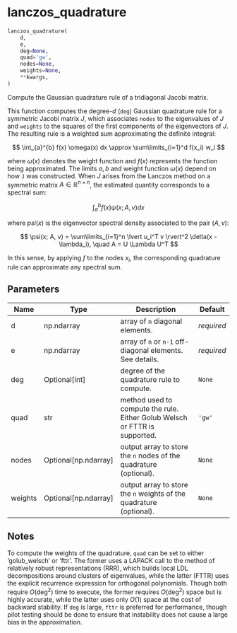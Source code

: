 # lanczos_quadrature { #quadrature.lanczos_quadrature }

```python
lanczos_quadrature(
    d,
    e,
    deg=None,
    quad='gw',
    nodes=None,
    weights=None,
    **kwargs,
)
```

Compute the Gaussian quadrature rule of a tridiagonal Jacobi matrix.

This function computes the degree-$d$ (`deg`) Gaussian quadrature rule for a symmetric Jacobi matrix $J$,
which associates `nodes` to the eigenvalues of $J$ and `weights` to the squares of the first components
of the eigenvectors of $J$. The resulting rule is a weighted sum approximating the definite integral:

$$ \int_{a}^{b} f(x) \omega(x) dx \approx \sum\limits_{i=1}^d f(x_i) w_i $$

where $\omega(x)$ denotes the weight function and $f(x)$ represents the function being approximated.
The limits $a,b$ and weight function $\omega(x)$ depend on how `J` was constructed. When $J$ arises from the Lanczos
method on a symmetric matrix $A \in \mathbb{R}^{n \times n}$, the estimated quantity corresponds to a spectral sum:

$$ \int_{a}^{b} f(x) \psi(x; A, v) dx $$

where $psi(x)$ is the eigenvector spectral density associated to the pair $(A,v)$:

$$ \psi(x; A, v) = \sum\limits_{i=1}^n \lvert u_i^T v \rvert^2 \delta(x - \lambda_i), \quad A = U \Lambda U^T $$

In this sense, by applying $f$ to the nodes $x_i$, the corresponding quadrature rule can approximate any spectral sum.

## Parameters {.doc-section .doc-section-parameters}

| Name    | Type                   | Description                                                                | Default    |
|---------|------------------------|----------------------------------------------------------------------------|------------|
| d       | np.ndarray             | array of `n` diagonal elements.                                            | _required_ |
| e       | np.ndarray             | array of `n` or `n-1` off-diagonal elements. See details.                  | _required_ |
| deg     | Optional\[int\]        | degree of the quadrature rule to compute.                                  | `None`     |
| quad    | str                    | method used to compute the rule. Either Golub Welsch or FTTR is supported. | `'gw'`     |
| nodes   | Optional\[np.ndarray\] | output array to store the `n` nodes of the quadrature (optional).          | `None`     |
| weights | Optional\[np.ndarray\] | output array to store the `n` weights of the quadrature (optional).        | `None`     |

## Notes {.doc-section .doc-section-notes}

To compute the weights of the quadrature, `quad` can be set to either 'golub_welsch' or 'fttr'. The former uses a LAPACK call to
the method of relatively robust representations (RRR), which builds local LDL decompositions around clusters of eigenvalues,
while the latter (FTTR) uses the explicit recurrence expression for orthogonal polynomials. Though both require
$O(\mathrm{deg}^2)$ time to execute, the former requires $O(\mathrm{deg}^2)$ space but is highly accurate, while the latter uses
only $O(1)$ space at the cost of backward stability. If `deg` is large, `fttr` is preferred for performance, though pilot testing
should be done to ensure that instability does not cause a large bias in the approximation.